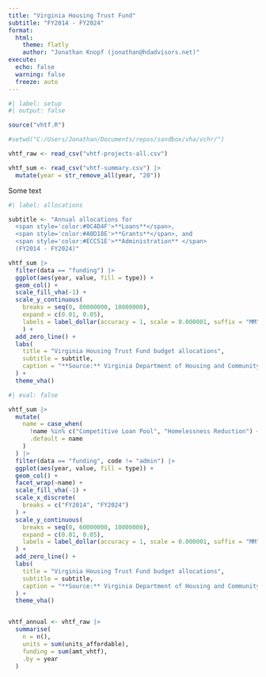 ```yaml
---
title: "Virginia Housing Trust Fund"
subtitle: "FY2014 - FY2024"
format:
  html:
    theme: flatly
    author: "Jonathan Knopf (jonathan@hdadvisors.net)"
execute: 
  echo: false
  warning: false
  freeze: auto
---
```


```r
#| label: setup
#| output: false

source("vhtf.R")

#setwd("C:/Users/Jonathan/Documents/repos/sandbox/vha/vchr/")

vhtf_raw <- read_csv("vhtf-projects-all.csv")

vhtf_sum <- read_csv("vhtf-summary.csv") |> 
  mutate(year = str_remove_all(year, "20"))

```

Some text

```r
#| label: allocations

subtitle <- "Annual allocations for
  <span style='color:#0C4D4F'>**Loans**</span>,
  <span style='color:#A0D18E'>**Grants**</span>, and 
  <span style='color:#ECC51E'>**Administration** </span> 
  (FY2014 - FY2024)"

vhtf_sum |> 
  filter(data == "funding") |> 
  ggplot(aes(year, value, fill = type)) +
  geom_col() +
  scale_fill_vha(-1) +
  scale_y_continuous(
    breaks = seq(0, 80000000, 10000000),
    expand = c(0.01, 0.05),
    labels = label_dollar(accuracy = 1, scale = 0.000001, suffix = "MM")
    ) +
  add_zero_line() +
  labs(
    title = "Virginia Housing Trust Fund budget allocations",
    subtitle = subtitle,
    caption = "**Source:** Virginia Department of Housing and Community Development."
  ) +
  theme_vha()

 ```

```r
#| eval: false

vhtf_sum |> 
  mutate(
    name = case_when(
      !name %in% c("Competitive Loan Pool", "Homelessness Reduction") ~ "Other",
      .default = name 
    )
  ) |> 
  filter(data == "funding", code != "admin") |> 
  ggplot(aes(year, value, fill = type)) +
  geom_col() +
  facet_wrap(~name) +
  scale_fill_vha(-1) +
  scale_x_discrete(
    breaks = c("FY2014", "FY2024")
  ) +
  scale_y_continuous(
    breaks = seq(0, 60000000, 10000000),
    expand = c(0.01, 0.05),
    labels = label_dollar(accuracy = 1, scale = 0.000001, suffix = "MM")
  ) +
  add_zero_line() +
  labs(
    title = "Virginia Housing Trust Fund budget allocations",
    subtitle = subtitle,
    caption = "**Source:** Virginia Department of Housing and Community Development."
  ) +
  theme_vha()


vhtf_annual <- vhtf_raw |> 
  summarise(
    n = n(),
    units = sum(units_affordable),
    funding = sum(amt_vhtf),
    .by = year
  )

```

